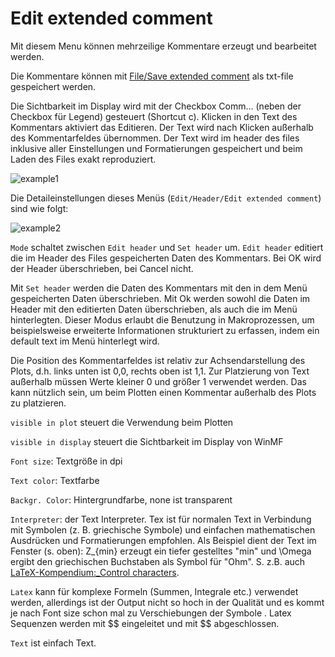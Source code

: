 # Edit extended comment

Mit diesem Menu können mehrzeilige Kommentare erzeugt und bearbeitet werden.

Die Kommentare können mit [File/Save extended comment](/de/help/file/save-extended-comment) als txt-file gespeichert werden.

Die Sichtbarkeit im Display wird mit der Checkbox Comm... (neben der Checkbox für Legend) gesteuert (Shortcut c). Klicken in den Text des Kommentars aktiviert das Editieren. Der Text wird nach Klicken außerhalb des Kommentarfeldes übernommen. Der Text wird im header des files inklusive aller Einstellungen und Formatierungen gespeichert und beim Laden des Files exakt reproduziert.

![example1](/example1.png)

Die Detaileinstellungen dieses Menüs (``Edit/Header/Edit extended comment``) sind wie folgt:

![example2](/example2.png)

``Mode`` schaltet zwischen ``Edit header`` und ``Set header`` um. ``Edit header`` editiert die im Header des Files gespeicherten Daten des Kommentars. Bei OK wird der Header überschrieben, bei Cancel nicht.

Mit ``Set header`` werden die Daten des Kommentars mit den in dem Menü gespeicherten Daten überschrieben. Mit Ok werden sowohl die Daten im Header mit den editierten Daten überschrieben, als auch die im Menü hinterlegten. Dieser Modus erlaubt  die Benutzung in Makroprozessen, um beispielsweise erweiterte Informationen strukturiert zu erfassen, indem ein default text im Menü hinterlegt wird.

Die Position des Kommentarfeldes ist relativ zur Achsendarstellung des Plots, d.h. links unten ist 0,0, rechts oben ist 1,1. Zur Platzierung von Text außerhalb müssen Werte kleiner 0  und größer 1 verwendet werden. Das kann nützlich sein, um beim Plotten einen Kommentar außerhalb des Plots zu platzieren.

``visible in plot`` steuert die Verwendung beim Plotten

``visible in display`` steuert die Sichtbarkeit im Display von WinMF

``Font size``: Textgröße in dpi

``Text color``: Textfarbe

``Backgr. Color``: Hintergrundfarbe, none ist transparent

``Interpreter``: der Text Interpreter. Tex ist für normalen Text in Verbindung mit Symbolen (z. B. griechische Symbole) und einfachen mathematischen Ausdrücken und Formatierungen empfohlen. Als Beispiel dient der Text im Fenster (s. oben): Z_\{min\} erzeugt ein tiefer gestelltes "min" und \Omega ergibt den griechischen Buchstaben als Symbol für "Ohm". S. z.B. auch [LaTeX-Kompendium:_Control characters](https://de.wikibooks.org/wiki/LaTeX-Kompendium:_Sonderzeichen).

``Latex`` kann für komplexe Formeln (Summen, Integrale etc.) verwendet werden, allerdings ist der Output nicht so hoch in der Qualität und es kommt je nach Font size schon mal zu Verschiebungen der Symbole .  Latex Sequenzen werden mit  \$\$ eingeleitet und mit \$\$ abgeschlossen.

``Text`` ist einfach Text.